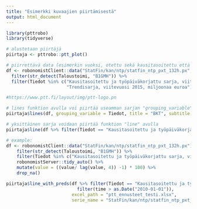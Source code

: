 ```yaml
---
title: "Esimerkki kuvaajien piirtämisestä"
output: html_document
---
```


```r
library(pttrobo)
library(tidyverse)
```

```r
# alustetaan piirtäjä
piirtaja <- pttrobo::ptt_plot()

# piirrettävä data (esimerkin vuoksi, otettu sekä kausitasoitettu että trendisarja)
df <- robonomistClient::data("StatFin/kan/ntp/statfin_ntp_pxt_132h.px", tidy_time=TRUE) %>%
  filter(str_detect(Taloustoimi, "B1GMH")) %>%
  filter(Tiedot %in% c("Kausitasoitettu ja työpäiväkorjattu sarja, viitevuosi 2015, miljoonaa euroa",
                       "Trendisarja, viitevuosi 2015, miljoonaa euroa"))

#https://www.ptt.fi/layout/img/ptt-logo.pn

# lines funktion avulla voi piirtää useamman sarjan "grouping_variable" hyödyntäen
piirtaja$lines(df, grouping_variable = Tiedot, title = "BKT", subtitle = "Vertailu kausitasoitettuun sarjaan", lahde = "Tilastokeskus", yksikko = "€")

# yksittäinen sarja voidaan piirtää funktion "line" avulla
piirtaja$line(df %>% filter(Tiedot == "Kausitasoitettu ja työpäiväkorjattu sarja, viitevuosi 2015, miljoonaa euroa"), title = "BKT", lahde = "Tilastokeskus")

# example:
df <- robonomistClient::data("StatFin/kan/ntp/statfin_ntp_pxt_132h.px") %>%
    filter(str_detect(Taloustoimi, "B1GMH")) %>%
    filter(Tiedot %in% c("Kausitasoitettu ja työpäiväkorjattu sarja, viitevuosi 2015, miljoonaa euroa")) %>% 
    robonomistServer::tidy_auto() %>%
    mutate(value = ((value/ lag(value, 4)) -1) * 100) %>%
    drop_na()

piirtaja$line_with_preds(df %>% filter(Tiedot == "Kausitasoitettu ja työpäiväkorjattu sarja, viitevuosi 2015, miljoonaa euroa") %>% 
                           filter(time > as.Date("2010-01-01")), 
                         excel_path = "ptt_ennusteet_testi.xlsx",
                         serie_name = "StatFin/kan/ntp/statfin_ntp_pxt_132h.px§B1GMH§kausitvv2015", title = "BKT", lahde = "Tilastokeskus")


  
```
